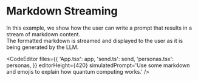 
# Markdown Streaming

In this example, we show how the user can write a prompt that results in a stream of markdown content.<br />
The formatted markdown is streamed and displayed to the user as it is being generated by the LLM.

<CodeEditor
    files={{
        'App.tsx': app,
        'send.ts': send,
        'personas.tsx': personas,
    }}
    editorHeight={420}
    simulatedPrompt='Use some markdown and emojis to explain how quantum computing works.'
/>
